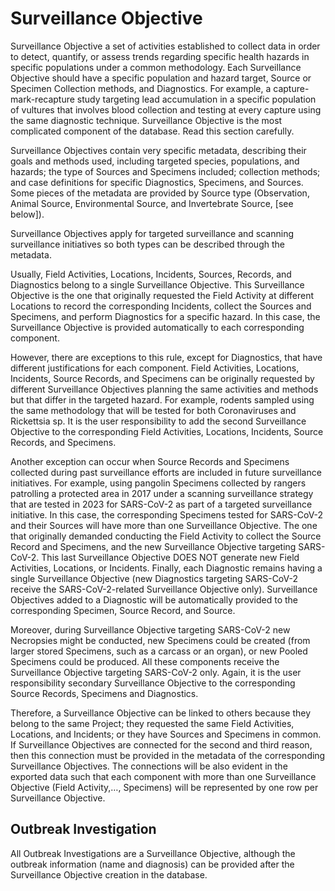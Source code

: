 # Surveillance Objective {.unnumbered}

Surveillance Objective a set of activities established to collect data in order to detect, quantify, or assess trends regarding specific health hazards in specific populations under a common methodology. Each Surveillance Objective should have a specific population and hazard target, Source or Specimen Collection methods, and Diagnostics. For example, a capture-mark-recapture study targeting lead accumulation in a specific population of vultures that involves blood collection and testing at every capture using the same diagnostic technique. Surveillance Objective is the most complicated component of the database. Read this section carefully.

Surveillance Objectives contain very specific metadata, describing their goals and methods used, including targeted species, populations, and hazards; the type of Sources and Specimens included; collection methods; and case definitions for specific Diagnostics, Specimens, and Sources. Some pieces of the metadata are provided by Source type (Observation, Animal Source, Environmental Source, and Invertebrate Source, \[see below\]).

Surveillance Objectives apply for targeted surveillance and scanning surveillance initiatives so both types can be described through the metadata.

Usually, Field Activities, Locations, Incidents, Sources, Records, and Diagnostics belong to a single Surveillance Objective. This Surveillance Objective is the one that originally requested the Field Activity at different Locations to record the corresponding Incidents, collect the Sources and Specimens, and perform Diagnostics for a specific hazard. In this case, the Surveillance Objective is provided automatically to each corresponding component.

However, there are exceptions to this rule, except for Diagnostics, that have different justifications for each component. Field Activities, Locations, Incidents, Source Records, and Specimens can be originally requested by different Surveillance Objectives planning the same activities and methods but that differ in the targeted hazard. For example, rodents sampled using the same methodology that will be tested for both Coronaviruses and Rickettsia sp. It is the user responsibility to add the second Surveillance Objective to the corresponding Field Activities, Locations, Incidents, Source Records, and Specimens.

Another exception can occur when Source Records and Specimens collected during past surveillance efforts are included in future surveillance initiatives. For example, using pangolin Specimens collected by rangers patrolling a protected area in 2017 under a scanning surveillance strategy that are tested in 2023 for SARS-CoV-2 as part of a targeted surveillance initiative. In this case, the corresponding Specimens tested for SARS-CoV-2 and their Sources will have more than one Surveillance Objective. The one that originally demanded conducting the Field Activity to collect the Source Record and Specimens, and the new Surveillance Objective targeting SARS-CoV-2. This last Surveillance Objective DOES NOT generate new Field Activities, Locations, or Incidents. Finally, each Diagnostic remains having a single Surveillance Objective (new Diagnostics targeting SARS-CoV-2 receive the SARS-CoV-2-related Surveillance Objective only). Surveillance Objectives added to a Diagnostic will be automatically provided to the corresponding Specimen, Source Record, and Source.

Moreover, during Surveillance Objective targeting SARS-CoV-2 new Necropsies might be conducted, new Specimens could be created (from larger stored Specimens, such as a carcass or an organ), or new Pooled Specimens could be produced. All these components receive the Surveillance Objective targeting SARS-CoV-2 only. Again, it is the user responsibility secondary Surveillance Objective to the corresponding Source Records, Specimens and Diagnostics.

Therefore, a Surveillance Objective can be linked to others because they belong to the same Project; they requested the same Field Activities, Locations, and Incidents; or they have Sources and Specimens in common. If Surveillance Objectives are connected for the second and third reason, then this connection must be provided in the metadata of the corresponding Surveillance Objectives. The connections will be also evident in the exported data such that each component with more than one Surveillance Objective (Field Activity,..., Specimens) will be represented by one row per Surveillance Objective.

## Outbreak Investigation

All Outbreak Investigations are a Surveillance Objective, although the outbreak information (name and diagnosis) can be provided after the Surveillance Objective creation in the database.
